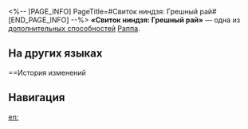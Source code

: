 <%-- [PAGE_INFO]
PageTitle=#Свиток ниндзя: Грешный рай#
[END_PAGE_INFO] --%>
{{Навык Инфобокс
|Название         = Свиток ниндзя: Грешный рай
|Изображение      = След Свиток ниндзя: Грешный рай.png
|Персонаж         = Раппа
|Тип              = Доп. способность
|Возвышение       = 2
|Длительность     = 
|Описание         = Пробитие уязвимости противника элитного ранга и выше дополнительно восстанавливает 1 ед. заряда Раппы и 10 ед. её энергии.
|Свойство1        = 
|Масштабирование1 = 
}}
'''«Свиток ниндзя: Грешный рай»''' — одна из [[дополнительная способность|дополнительных способностей]] [[Раппа]].

==На других языках==
{{На других языках
|en   = Ninjutsu Inscription: Sky High
|zhs  = 忍法帖•魔天
|zht  = 忍法帖•魔天
|ja   = {{Rubi|忍法帖|にんぽうちょう}}・{{Rubi|魔天|まてん}}
|ko   = 인법첩•마천
|es   = Pergamino ninja: Tocar el cielo
|fr   = Écritures ninjutsu&nbsp;: Hauteurs célestes
|ru   = Свиток ниндзя: Грешный рай
|th   = Ninjutsu Inscription: Sky High
|vi   = Bí Kíp Nhẫn Pháp: Ma Thiên
|de   = Ninja-Kodex: Himmelhoch
|id   = Ninjutsu Inscription: Sky High
|pt   = Inscrição do Ninjutsu: Subida Aos Céus
}}

==История изменений
{{История изменений|3.5}}

==Навигация==
{{Навык Навбокс|Раппа}}

[[en:]]